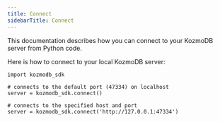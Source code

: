 ```yaml
---
title: Connect
sidebarTitle: Connect
---
```


This documentation describes how you can connect to your KozmoDB server from Python code.

Here is how to connect to your local KozmoDB server:

```
import kozmodb_sdk

# connects to the default port (47334) on localhost 
server = kozmodb_sdk.connect()

# connects to the specified host and port
server = kozmodb_sdk.connect('http://127.0.0.1:47334')
```
